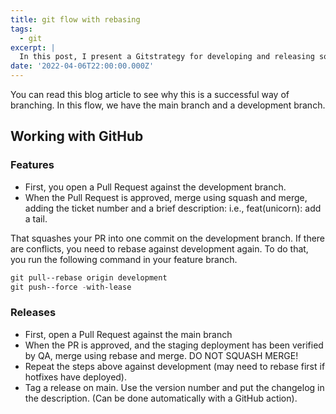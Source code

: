 ```yaml
---
title: git flow with rebasing
tags:
  - git
excerpt: |
  In this post, I present a Gitstrategy for developing and releasing software.
date: '2022-04-06T22:00:00.000Z'
---
```


You can read this blog article to see why this is a successful way of branching. In this flow, we have the main branch and a development branch.&#x20;

## Working with GitHub

### Features

* First, you open a Pull Request against the development branch.
* When the Pull Request is approved, merge using squash and merge, adding the ticket number and a brief description: i.e., feat(unicorn): add a tail.

That squashes your PR into one commit on the development branch. If there are conflicts, you need to rebase against development again. To do that, you run the following command in your feature branch.

```powershell
git pull--rebase origin development
git push--force -with-lease
```

### Releases

* First, open a Pull Request against the main branch
* When the PR is approved, and the staging deployment has been verified by QA, merge using rebase and merge. DO NOT SQUASH MERGE!
* Repeat the steps above against development (may need to rebase first if hotfixes have deployed).
* Tag a release on main. Use the version number and put the changelog in the description. (Can be done automatically with a GitHub action).

